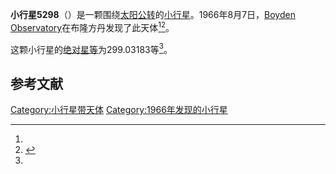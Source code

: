 {{Infobox planet
| bgcolour = #FFFFC0
| name = 5298 Paraskevopoulos
| symbol = 
| image = 
| caption = 
| discovery = yes
| discovery_ref = 
| discoverer = [[Boyden_Observatory|Boyden Observatory]]
| discovery_site = [[布隆方丹|布隆方丹]] 
| discovered = 1966年8月7日
| designations = yes
| mp_name = 
| named_after = 
| alt_names = 1966 PK/ 1982 SB4 / 1987 WF3
| mp_category = [[主带小行星|主带小行星]]
| orbit_ref = <ref name="a">[http://ssd.jpl.nasa.gov/sbdb.cgi?sstr=5298 5298 Paraskevopoulos] {{Wayback|url=http://ssd.jpl.nasa.gov/sbdb.cgi?sstr=5298 |date=20140901233116 }}，小行星數據庫瀏覽器（JPL Small-Body Database Browser）－[[美国国家航空航天局|美国国家航空航天局]]喷气推进实验室</ref>
| epoch = 2456400.5 (2013年4月18日更新)
| aphelion = {{convert|3.6205320|AU|km|3|abbr=on|lk=out}}
| perihelion = {{convert|2.3632892|AU|km|3|abbr=on}}
| semimajor = {{convert|2.9919106|AU|km|3|abbr=on}}
| eccentricity = 0.210107
| period = 1890.259117 [[日|日]]<br />5.18[[儒略年|儒略年]]
| avg_speed = 
| inclination = 2.18068
| asc_node = 70.17062
| mean_anomaly = 
| arg_peri = 299.03183
| satellites = 
| physical_characteristics = yes
| dimensions = 
| mass = 
| density = 
| surface_grav = 
| escape_velocity = 
| sidereal_day = 
| axial_tilt = 
| pole_ecliptic_lat = 
| pole_ecliptic_lon = 
| albedo = 
| temperatures= 
| temp_name1 = 
| mean_temp_1 = 
| max_temp_1 = 
| temp_name2 = 
| max_temp_2 = 
| spectral_type = 
| abs_magnitude = 299.03183
}}

'''小行星5298'''（{{lang-en|5298 Paraskevopoulos}}）是一颗围绕[[太阳|太阳]][[公转|公转]]的[[小行星|小行星]]。1966年8月7日，[[Boyden_Observatory|Boyden Observatory]]在布隆方丹发现了此天体<ref name="a" /><ref>{{cite news|title=小行星列表|url=http://cfa-www.harvard.edu/iau/lists/NumberedMPs.txt|accessdate=2013-07-08|newspaper=哈佛大学|archive-date=2008-05-17|archive-url=https://web.archive.org/web/20080517010638/http://cfa-www.harvard.edu/iau/lists/NumberedMPs.txt|dead-url=no}}</ref>。

这颗小行星的[[绝对星等|绝对星等]]为299.03183等<ref name="a" />。

==参考文献==
{{reflist}}
{{Minor Planet Number|[[小行星5297|小行星5297]]|[[小行星5299|小行星5299]]}}

{{小天体}}

[[Category:小行星带天体|Category:小行星带天体]]
[[Category:1966年发现的小行星|Category:1966年发现的小行星]]

{{asteroid-stub}}